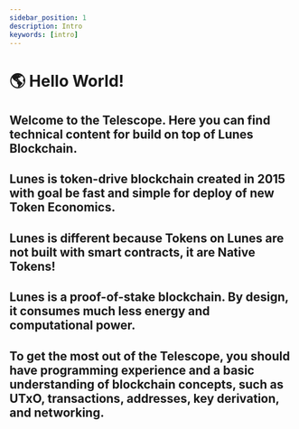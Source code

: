 ```yaml
---
sidebar_position: 1
description: Intro
keywords: [intro]
---
```


# 🌎 Hello World!

## Welcome to the Telescope. Here you can find technical content for build on top of Lunes Blockchain.

## Lunes is token-drive blockchain created in 2015 with goal be fast and simple for deploy of new Token Economics.

## Lunes is different because Tokens on Lunes are not built with smart contracts, it are Native Tokens!

## Lunes is a proof-of-stake blockchain. By design, it consumes much less energy and computational power.

## To get the most out of the Telescope, you should have programming experience and a basic understanding of blockchain concepts, such as UTxO, transactions, addresses, key derivation, and networking.

